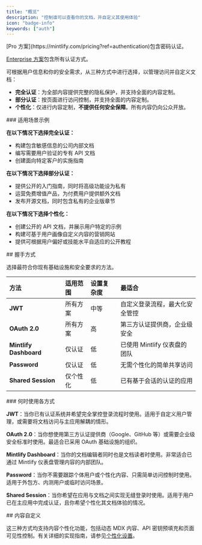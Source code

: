 ```yaml
---
title: "概览"
description: "控制谁可以查看你的文档，并自定义其使用体验"
icon: "badge-info"
keywords: ["auth"]
---
```


<Info>
  [Pro 方案](https://mintlify.com/pricing?ref=authentication)包含密码认证。

  [Enterprise 方案](https://mintlify.com/pricing?ref=authentication)包含所有认证方式。
</Info>

可根据用户信息和你的安全需求，从三种方式中进行选择，以管理访问并自定义文档：

* **完全认证**：为全部内容提供完整的隐私保护，并支持全面的内容定制。
* **部分认证**：按页面进行访问控制，并支持全面的内容定制。
* **个性化**：仅进行内容定制，**不提供任何安全保障**。所有内容仍向公众开放。

<div id="use-case-examples">
  ### 适用场景示例
</div>

**在以下情况下选择完全认证：**

* 构建包含敏感信息的公司内部文档
* 编写需要用户验证的专有 API 文档
* 创建面向特定客户的实施指南

**在以下情况下选择部分认证：**

* 提供公开的入门指南，同时将高级功能设为私有
* 运营免费增值产品，为付费用户提供额外文档
* 发布开源文档，同时包含私有的企业版章节

**在以下情况下选择个性化：**

* 创建公开的 API 文档，并展示用户特定的示例
* 构建可基于用户画像自定义内容的营销网站
* 提供可根据用户偏好或技能水平自适应的公开教程

<div id="handshake-methods">
  ## 握手方式
</div>

选择最符合你现有基础设施和安全要求的方法。

| 方法 | 适用范围 | 设置复杂度 | 最适合 |
|:-------|:--------------|:-----------------|:----------|
| **JWT** | 所有方案 | 中等 | 自定义登录流程，最大化安全管控 |
| **OAuth 2.0** | 所有方案 | 高 | 第三方认证提供商，企业级安全 |
| **Mintlify Dashboard** | 仅认证 | 低 | 已使用 Mintlify 仪表盘的团队 |
| **Password** | 仅认证 | 低 | 无需个性化的简单共享访问 |
| **Shared Session** | 仅个性化 | 低 | 已有基于会话的认证的应用 |

<div id="when-to-use-each-method">
  ### 何时使用各方式
</div>

**JWT**：当你已有认证系统并希望完全掌控登录流程时使用。适用于自定义用户管理，或需要将文档访问与主应用解耦的情形。

**OAuth 2.0**：当你想使用第三方认证提供商（Google、GitHub 等）或需要企业级安全标准时使用。最适合已采用 OAuth 基础设施的组织。

**Mintlify Dashboard**：当你的文档编辑者同时也是文档读者时使用。非常适合已通过 Mintlify 仪表盘管理内容的内部团队。

**Password**：当你不需要跟踪个体用户或个性化内容、只需简单访问控制时使用。适用于外包方、内测用户或临时访问场景。

**Shared Session**：当你希望在应用与文档之间实现无缝登录时使用。适用于用户已在主应用中完成认证，且你希望个性化其文档体验的情况。

<div id="content-customization">
  ## 内容自定义
</div>

这三种方式均支持内容个性化功能，包括动态 MDX 内容、API 密钥预填充和页面可见性控制。有关详细的实现指南，请参见[个性化设置](/zh/zh/authentication-personalization/personalization-setup)。